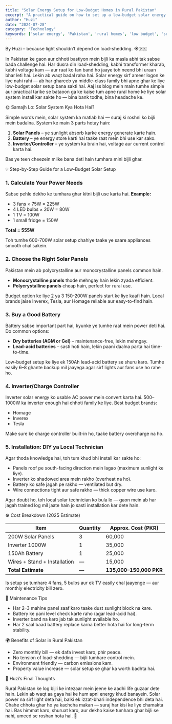```yaml
---
title: "Solar Energy Setup for Low-Budget Homes in Rural Pakistan"
excerpt: "A practical guide on how to set up a low-budget solar energy system for homes in rural Pakistan, covering costs, components, and installation."
author: "Huzi"
date: "2024-07-28"
category: "Technology"
keywords: ['solar energy', 'Pakistan', 'rural homes', 'low budget', 'solar setup', 'renewable energy']
---
```


By Huzi – because light shouldn’t depend on load-shedding. ☀️🇵🇰

In Pakistan ke gaon aur chhoti bastiyon mein bijli ka masla abhi tak sabse bada challenge hai. Har dusra din load-shedding, kabhi transformer kharab, kabhi voltage kam — aur raat ko fan band ho jaaye toh neend bhi uraan bhar leti hai. Lekin ab waqt badal raha hai. Solar energy sirf ameer logon ke liye nahi rahi — ab har ghareeb ya middle-class family bhi apne ghar ke liye low-budget solar setup bana sakti hai. Aaj iss blog mein main tumhe simple aur practical tarike se bataoon ga ke kaise tum apne rural home ke liye solar system install kar sakte ho — bina bank todhe, bina headache ke.

🌞 Samajh Lo: Solar System Kya Hota Hai?

Simple words mein, solar system ka matlab hai — suraj ki roshni ko bijli mein badalna.
System ke main 3 parts hotay hain:

1.  **Solar Panels** – ye sunlight absorb karke energy generate karte hain.
2.  **Battery** – ye energy store karti hai taake raat mein bhi use kar sako.
3.  **Inverter/Controller** – ye system ka brain hai, voltage aur current control karta hai.

Bas ye teen cheezein milke bana deti hain tumhara mini bijli ghar.

💡 Step-by-Step Guide for a Low-Budget Solar Setup

### 1. Calculate Your Power Needs

Sabse pehle dekho ke tumhara ghar kitni bijli use karta hai.
**Example:**

- 3 fans × 75W = 225W
- 4 LED bulbs × 20W = 80W
- 1 TV = 100W
- 1 small fridge = 150W

**Total = 555W**

Toh tumhe 600-700W solar setup chahiye taake ye saare appliances smooth chal sakein.

### 2. Choose the Right Solar Panels

Pakistan mein ab polycrystalline aur monocrystalline panels common hain.

- **Monocrystalline panels** thode mehngay hain lekin zyada efficient.
- **Polycrystalline panels** cheap hain, perfect for rural use.

Budget option ke liye 2 ya 3 150-200W panels start ke liye kaafi hain.
Local brands jaise Inverex, Tesla, aur Homage reliable aur easy-to-find hain.

### 3. Buy a Good Battery

Battery sabse important part hai, kyunke ye tumhe raat mein power deti hai.
Do common options:

- **Dry batteries (AGM or Gel)** – maintenance-free, lekin mehngay.
- **Lead-acid batteries** – sasti hoti hain, lekin paani daalna parta hai time-to-time.

Low-budget setup ke liye ek 150Ah lead-acid battery se shuru karo.
Tumhe easily 6–8 ghante backup mil jaayega agar sirf lights aur fans use ho rahe ho.

### 4. Inverter/Charge Controller

Inverter solar energy ko usable AC power mein convert karta hai.
500–1000W ka inverter enough hai chhoti family ke liye.
Best budget brands:

- Homage
- Inverex
- Tesla

Make sure ke charge controller built-in ho, taake battery overcharge na ho.

### 5. Installation: DIY ya Local Technician

Agar thoda knowledge hai, toh tum khud bhi install kar sakte ho:

- Panels roof pe south-facing direction mein lagao (maximum sunlight ke liye).
- Inverter ko shadowed area mein rakho (overheat na ho).
- Battery ko safe jagah pe rakho — ventilated but dry.
- Wire connections tight aur safe rakho — thick copper wire use karo.

Agar doubt ho, toh local solar technician ko bula lo — gaon mein ab har jagah trained log mil jaate hain jo sasti installation kar dete hain.

⚙️ Cost Breakdown (2025 Estimate)

| Item                      | Quantity | Approx. Cost (PKR) |
| ------------------------- | -------- | ------------------ |
| 200W Solar Panels         | 3        | 60,000             |
| Inverter 1000W            | 1        | 35,000             |
| 150Ah Battery             | 1        | 25,000             |
| Wires + Stand + Installation | —        | 15,000             |
| **Total Estimate**        | **—**    | **135,000–150,000 PKR** |

Is setup se tumhare 4 fans, 5 bulbs aur ek TV easily chal jaayenge — aur monthly electricity bill zero.

🔋 Maintenance Tips

- Har 2–3 mahine panel saaf karo taake dust sunlight block na kare.
- Battery ke pani level check karte raho (agar lead-acid hai).
- Inverter band na karo jab tak sunlight available ho.
- Har 2 saal baad battery replace karna better hota hai for long-term stability.

🌍 Benefits of Solar in Rural Pakistan

- Zero monthly bill — ek dafa invest karo, phir peace.
- No tension of load-shedding — bijli tumhare control mein.
- Environment friendly — carbon emissions kam.
- Property value increase — solar setup se ghar ka worth badhta hai.

💭 Huzi’s Final Thoughts

Rural Pakistan ke log bijli ke intezaar mein jeene ke aadhi life guzaar dete hain.
Lekin ab waqt aa gaya hai ke hum apni energy khud banayein.
Solar power na sirf light deta hai, balki ek izzat-bhari independence bhi deta hai.
Chahe chhota ghar ho ya kachcha makan — suraj har kisi ke liye chamakta hai.
Bas himmat karo, shuruat karo, aur dekho kaise tumhara ghar bijli se nahi, umeed se roshan hota hai. 🌅
